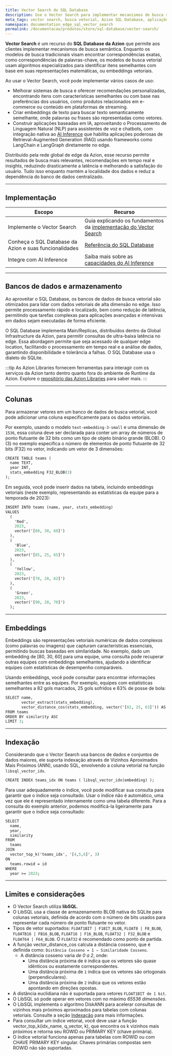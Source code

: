 ```yaml
---
title: Vector Search do SQL Database
description: Use o Vector Search para implementar mecanismos de busca semântica, oferecendo experiências aprimoradas e atendendo a casos de uso avançados.
meta_tags: vector search, busca vetorial, Azion SQL Database, aplicações baseadas em IA, vector embeddings, SQLite
namespace: documentation_edge_sql_vector_search
permalink: /documentacao/produtos/store/sql-database/vector-search/
---
```



<Tag severity="info" client:only="vue" value="Preview" />

**Vector Search** é um recurso do **SQL Database da Azion** que permite aos clientes implementar mecanismos de busca semântica. Enquanto os modelos de busca tradicionais visam encontrar correspondências exatas, como correspondências de palavras-chave, os modelos de busca vetorial usam algoritmos especializados para identificar itens semelhantes com base em suas representações matemáticas, ou embeddings vetoriais.

Ao usar o Vector Search, você pode implementar vários casos de uso:

- Melhorar sistemas de busca e oferecer recomendações personalizadas, encontrando itens com características semelhantes ou com base nas preferências dos usuários, como produtos relacionados em e-commerce ou conteúdo em plataformas de streaming.
- Criar embeddings de texto para buscar texto semanticamente semelhante, onde palavras ou frases são representadas como vetores.
- Construir aplicações baseadas em IA, aproveitando o Processamento de Linguagem Natural (NLP) para assistentes de voz e chatbots, com integração nativa ao [AI Inference](/pt-br/documentacao/produtos/ai/ai-inference/) que habilita aplicações poderosas de Retrieval-Augmented Generation (RAG) usando frameworks como LangChain e LangGraph diretamente no edge.

Distribuído pela rede global de edge da Azion, esse recurso permite resultados de busca mais relevantes, recomendações em tempo real e insights, reduzindo drasticamente a latência e melhorando a satisfação do usuário. Tudo isso enquanto mantém a localidade dos dados e reduz a dependência do banco de dados centralizado.

---

## Implementação

| Escopo | Recurso |
|---|---|
| Implemente o Vector Search| Guia explicando os fundamentos da [implementação do Vector Search](/pt-br/documentacao/produtos/guias/edge-sql-vector-search/) |
| Conheça o SQL Database da Azion e suas funcionalidades | [Referência do SQL Database](/pt-br/documentacao/produtos/store/sql-database/) |
| Integre com AI Inference | Saiba mais sobre as [capacidades do AI Inference](/pt-br/documentacao/produtos/ai/ai-inference/) |

---

## Bancos de dados e armazenamento

Ao aproveitar o SQL Database, os bancos de dados de busca vetorial são otimizados para lidar com dados vetoriais de alta dimensão no edge. Isso permite processamento rápido e localizado, bem como redução de latência, permitindo que tarefas complexas para aplicações avançadas e intensivas em dados sejam executadas de forma eficiente.

O SQL Database implementa Main/Replicas, distribuídos dentro da Global Infrastructure da Azion, para permitir consultas de ultra-baixa latência no edge. Essa abordagem permite que seja acessado de qualquer edge location, facilitando o processamento em tempo real e a análise de dados, garantindo disponibilidade e tolerância a falhas. O SQL Database usa o dialeto do SQLite.

:::tip
As Azion Libraries fornecem ferramentas para interagir com os serviços da Azion tanto dentro quanto fora do ambiente de Runtime da Azion. Explore o [repositório das Azion Libraries](https://github.com/aziontech/lib/tree/main) para saber mais.
:::

---

## Colunas

Para armazenar vetores em um banco de dados de busca vetorial, você pode adicionar uma coluna especificamente para os dados vetoriais.

Por exemplo, usando o modelo `text-embedding-3-small` e uma dimensão de `1536`, essa coluna deve ser declarada para conter um array de números de ponto flutuante de 32 bits como um tipo de objeto binário grande (BLOB). O (3) no exemplo especifica o número de elementos de ponto flutuante de 32 bits (F32) no vetor, indicando um vetor de 3 dimensões:

```graphql
CREATE TABLE teams (
  name TEXT,
  year INT,
  stats_embedding F32_BLOB(3)
);
```

Em seguida, você pode inserir dados na tabela, incluindo embeddings vetoriais (neste exemplo, representando as estatísticas da equipe para a temporada de 2023):

```graphql
INSERT INTO teams (name, year, stats_embedding)
VALUES
  (
    'Red',
    2023,
    vector('[80, 30, 60]')
  ),
  (
    'Blue',
    2023,
    vector('[85, 25, 65]')
  ),
  (
    'Yellow',
    2023,
    vector('[78, 28, 62]')
  ),
  (
    'Green',
    2023,
    vector('[90, 20, 70]')
  );
```

---

## Embeddings

Embeddings são representações vetoriais numéricas de dados complexos (como palavras ou imagens) que capturam características essenciais, permitindo buscas baseadas em similaridade. No exemplo, dado um embedding de [80, 30, 60] para uma equipe, uma consulta pode recuperar outras equipes com embeddings semelhantes, ajudando a identificar equipes com estatísticas de desempenho comparáveis.

Usando embeddings, você pode consultar para encontrar informações semelhantes entre as equipes. Por exemplo, equipes com estatísticas semelhantes a 82 gols marcados, 25 gols sofridos e 63% de posse de bola: 

```graphql
SELECT name,
       vector_extract(stats_embedding),
       vector_distance_cos(stats_embedding, vector('[82, 25, 63]')) AS similarity
FROM teams
ORDER BY similarity ASC
LIMIT 3;
```

---

## Indexação

Considerando que o Vector Search usa bancos de dados e conjuntos de dados maiores, ele suporta indexação através de Vizinhos Aproximados Mais Próximos (ANN), usando SQL, envolvendo a coluna vetorial na função `libsql_vector_idx`.

```graphql
CREATE INDEX teams_idx ON teams ( libsql_vector_idx(embedding) );
```

Para usar adequadamente o índice, você pode modificar sua consulta para garantir que o índice seja consultado. Usar o índice não é automático, uma vez que ele é representado internamente como uma tabela diferente. Para a consulta do exemplo anterior, podemos modificá-la ligeiramente para garantir que o índice seja consultado:

```graphql
SELECT
  name,
  year,
  similarity
FROM
  teams
JOIN
  vector_top_k('teams_idx', '[4,5,6]', 3)
ON
  teams.rowid = id
WHERE
  year >= 2023;
```

---

## Limites e considerações

- O Vector Search utiliza **libSQL**.
- O LibSQL usa a classe de armazenamento BLOB nativa do SQLite para colunas vetoriais, definida de acordo com o número de bits usados para representar cada número de ponto flutuante no vetor.
- Tipos de vetor suportados: `FLOAT1BIT | F1BIT_BLOB`, `FLOAT8 | F8_BLOB`, `FLOATB16 | FB16_BLOB`, `FLOAT16 | F16_BLOB`, `FLOAT32 | F32_BLOB` e `FLOAT64 | F64_BLOB`. O `FLOAT32` é recomendado como ponto de partida.
- A função vector_distance_cos calcula a distância cosseno, que é definida como: `Distância Cosseno = 1 — Similaridade Cosseno`.
  - A distância cosseno varia *de 0 a 2*, onde:
    - Uma distância próxima de `0` indica que os vetores são quase idênticos ou exatamente correspondentes.
    - Uma distância próxima de `1` indica que os vetores são ortogonais (perpendiculares).
    - Uma distância próxima de `2` indica que os vetores estão apontando em direções opostas.
- A distância euclidiana não é suportada para vetores `FLOAT1BIT de 1 bit`.
- O LibSQL só pode operar em vetores com no máximo *65536 dimensões*.
- O LibSQL implementa o algoritmo DiskANN para acelerar consultas de vizinhos mais próximos aproximados para tabelas com colunas vetoriais. Consulte a seção [Indexação](#indexação) para mais informações.
- Para consultar um índice vetorial, você deve usar a função vector_top_k(idx_name, q_vector, k), que encontra os k vizinhos mais próximos e retorna seu ROWID ou PRIMARY KEY (chave primária).
- O índice vetorial funciona apenas para tabelas com ROWID ou com CHAVE PRIMARY KEY singular. Chaves primárias compostas sem ROWID não são suportadas.
